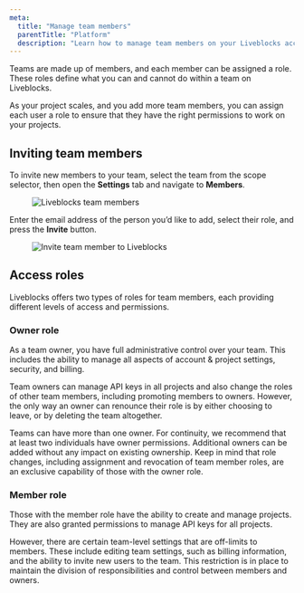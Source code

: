 ```yaml
---
meta:
  title: "Manage team members"
  parentTitle: "Platform"
  description: "Learn how to manage team members on your Liveblocks account."
---
```


Teams are made up of members, and each member can be assigned a role. These
roles define what you can and cannot do within a team on Liveblocks.

As your project scales, and you add more team members, you can assign each user
a role to ensure that they have the right permissions to work on your projects.

## Inviting team members

To invite new members to your team, select the team from the scope selector,
then open the **Settings** tab and navigate to **Members**.

<Figure>
  <Image
    src="/assets/account-management/team-members.png"
    alt="Liveblocks team members"
    width={768}
    height={406}
  />
</Figure>

Enter the email address of the person you’d like to add, select their role, and
press the **Invite** button.

<Figure>
  <Image
    src="/assets/account-management/team-members-invite-dialog.png"
    alt="Invite team member to Liveblocks"
    width={768}
    height={406}
  />
</Figure>

## Access roles

Liveblocks offers two types of roles for team members, each providing different
levels of access and permissions.

### Owner role

As a team owner, you have full administrative control over your team. This
includes the ability to manage all aspects of account & project settings,
security, and billing.

Team owners can manage API keys in all projects and also change the roles of
other team members, including promoting members to owners. However, the only way
an owner can renounce their role is by either choosing to leave, or by deleting
the team altogether.

Teams can have more than one owner. For continuity, we recommend that at least
two individuals have owner permissions. Additional owners can be added without
any impact on existing ownership. Keep in mind that role changes, including
assignment and revocation of team member roles, are an exclusive capability of
those with the owner role.

### Member role

Those with the member role have the ability to create and manage projects. They
are also granted permissions to manage API keys for all projects.

However, there are certain team-level settings that are off-limits to members.
These include editing team settings, such as billing information, and the
ability to invite new users to the team. This restriction is in place to
maintain the division of responsibilities and control between members and
owners.

